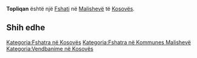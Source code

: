 {{Fshat në 
 | Emri                = Topliqan
 | Emri (Rasa dhanore) = 
 | Figura              = 
 | Shteti              = Kosovës
 | Komuna              = Malishevë
 | Kodi postar         = 
 | Sipërfaqja          = 
 | Popullsia           = 0
 | Regj. i popullsisë  = 
 | Dend. e popullsisë  = 
 | Faqja zyrtare       = 
 <!--- Koordinatat ----> 
 | Gjerësia            = 42.48583
 | Gjatësia            = 21.11667
 | Lartësia            = 
}}
'''Topliqan''' është një [[Fshati]] në [[ Malishevë ]] të [[ Kosovës ]].

<!-- == Gjeografia == -->
<!-- == Historia == -->
<!-- == Demografia == -->
== Shih edhe ==
{{Komuna Malishevë}}
{{Kosovo-Administrata-Cung}}

[[Kategoria:Fshatra në Kosovës]]
[[Kategoria:Fshatra në Kommunes Malishevë]]
[[Kategoria:Vendbanime në Kosovës]]